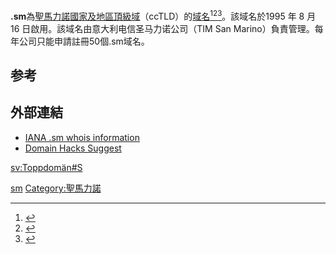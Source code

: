 '''.sm'''為[[圣马力诺|聖馬力諾]][[國家及地區頂級域|國家及地區頂級域]]（ccTLD）的[[域名|域名]]<ref>{{Cite book|title=常用电脑词语速查手册|last=何弘主编|first=|publisher=西安：西安出版社|year=2000|isbn=7-80594-644-2|location=|pages=201-202}}</ref><ref>{{Cite book|title=英德汉广播电视技术词典|last=（德）赫伯特·蒂尔曼（Herbert Tillmann）编；梁瑛等译|first=|publisher=北京：中国广播电视出版社|year=2002|isbn=7-5043-3793-5|location=|pages=440-442}}</ref><ref>{{Cite book|title=大学计算机基础|last=刘丕娥主编|first=|publisher=哈尔滨：哈尔滨工业大学出版社|year=2010|isbn=978-7-5603-3056-3|location=|pages=342-345}}</ref>。該域名於1995 年 8 月 16 日啟用。該域名由意大利电信圣马力诺公司（TIM San Marino）負責管理。每年公司只能申請註冊50個.sm域名。

== 参考 ==
{{reflist}}

== 外部連結 ==
* [http://www.iana.org/root-whois/sm.htm IANA .sm whois information]{{Wayback|url=http://www.iana.org/root-whois/sm.htm |date=20080907140143 }}
* [http://xona.com/domainhacks/suggest/asm.htm Domain Hacks Suggest]{{Wayback|url=http://xona.com/domainhacks/suggest/asm.htm |date=20060315152438 }}

{{Internet-stub}}

{{CcTLD}}

[[Category:國家及地區頂級域|sm]]
[[Category:聖馬力諾|Category:聖馬力諾]]

[[sv:Toppdomän#S|sv:Toppdomän#S]]